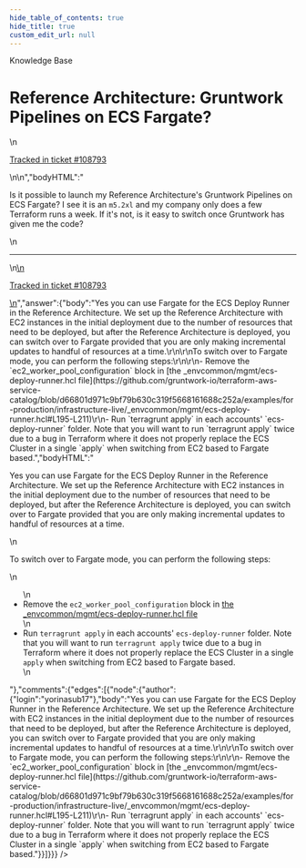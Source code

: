 ```yaml
---
hide_table_of_contents: true
hide_title: true
custom_edit_url: null
---
```



<CenterLayout>
<span class="title">Knowledge Base</span>
<h1>Reference Architecture: Gruntwork Pipelines on ECS Fargate?</h1>
<GitHub json={{"id":"D_kwDOF8slf84AP1fD","number":475,"author":{"login":"iangrunt"},"title":"Reference Architecture: Gruntwork Pipelines on ECS Fargate?","body":"\nIs it possible to launch my Reference Architecture's Gruntwork Pipelines on ECS Fargate? I see it is an `m5.2xl` and my company only does a few Terraform runs a week. If it's not, is it easy to switch once Gruntwork has given me the code?\n\n---\n\n<ins datetime=\"2022-06-16T18:27:06Z\">\n  <p><a href=\"https://support.gruntwork.io/hc/requests/108793\">Tracked in ticket #108793</a></p>\n</ins>\n","bodyHTML":"<p dir=\"auto\">Is it possible to launch my Reference Architecture's Gruntwork Pipelines on ECS Fargate? I see it is an <code class=\"notranslate\">m5.2xl</code> and my company only does a few Terraform runs a week. If it's not, is it easy to switch once Gruntwork has given me the code?</p>\n<hr>\n<ins datetime=\"2022-06-16T18:27:06Z\">\n  <p dir=\"auto\"><a href=\"https://support.gruntwork.io/hc/requests/108793\" rel=\"nofollow\">Tracked in ticket #108793</a></p>\n</ins>","answer":{"body":"Yes you can use Fargate for the ECS Deploy Runner in the Reference Architecture. We set up the Reference Architecture with EC2 instances in the initial deployment due to the number of resources that need to be deployed, but after the Reference Architecture is deployed, you can switch over to Fargate provided that you are only making incremental updates to handful of resources at a time.\r\n\r\nTo switch over to Fargate mode, you can perform the following steps:\r\n\r\n- Remove the `ec2_worker_pool_configuration` block in [the _envcommon/mgmt/ecs-deploy-runner.hcl file](https://github.com/gruntwork-io/terraform-aws-service-catalog/blob/d66801d971c9bf79b630c319f5668161688c252a/examples/for-production/infrastructure-live/_envcommon/mgmt/ecs-deploy-runner.hcl#L195-L211)\r\n- Run `terragrunt apply` in each accounts' `ecs-deploy-runner` folder. Note that you will want to run `terragrunt apply` twice due to a bug in Terraform where it does not properly replace the ECS Cluster in a single `apply` when switching from EC2 based to Fargate based.","bodyHTML":"<p dir=\"auto\">Yes you can use Fargate for the ECS Deploy Runner in the Reference Architecture. We set up the Reference Architecture with EC2 instances in the initial deployment due to the number of resources that need to be deployed, but after the Reference Architecture is deployed, you can switch over to Fargate provided that you are only making incremental updates to handful of resources at a time.</p>\n<p dir=\"auto\">To switch over to Fargate mode, you can perform the following steps:</p>\n<ul dir=\"auto\">\n<li>Remove the <code class=\"notranslate\">ec2_worker_pool_configuration</code> block in <a href=\"https://github.com/gruntwork-io/terraform-aws-service-catalog/blob/d66801d971c9bf79b630c319f5668161688c252a/examples/for-production/infrastructure-live/_envcommon/mgmt/ecs-deploy-runner.hcl#L195-L211\">the _envcommon/mgmt/ecs-deploy-runner.hcl file</a></li>\n<li>Run <code class=\"notranslate\">terragrunt apply</code> in each accounts' <code class=\"notranslate\">ecs-deploy-runner</code> folder. Note that you will want to run <code class=\"notranslate\">terragrunt apply</code> twice due to a bug in Terraform where it does not properly replace the ECS Cluster in a single <code class=\"notranslate\">apply</code> when switching from EC2 based to Fargate based.</li>\n</ul>"},"comments":{"edges":[{"node":{"author":{"login":"yorinasub17"},"body":"Yes you can use Fargate for the ECS Deploy Runner in the Reference Architecture. We set up the Reference Architecture with EC2 instances in the initial deployment due to the number of resources that need to be deployed, but after the Reference Architecture is deployed, you can switch over to Fargate provided that you are only making incremental updates to handful of resources at a time.\r\n\r\nTo switch over to Fargate mode, you can perform the following steps:\r\n\r\n- Remove the `ec2_worker_pool_configuration` block in [the _envcommon/mgmt/ecs-deploy-runner.hcl file](https://github.com/gruntwork-io/terraform-aws-service-catalog/blob/d66801d971c9bf79b630c319f5668161688c252a/examples/for-production/infrastructure-live/_envcommon/mgmt/ecs-deploy-runner.hcl#L195-L211)\r\n- Run `terragrunt apply` in each accounts' `ecs-deploy-runner` folder. Note that you will want to run `terragrunt apply` twice due to a bug in Terraform where it does not properly replace the ECS Cluster in a single `apply` when switching from EC2 based to Fargate based."}}]}}} />

</CenterLayout>
  

<!-- ##DOCS-SOURCER-START
{
  "sourcePlugin": "github-discussions",
  "hash": "04b7be1ac06d96cadbe8ac9638ff4da4"
}
##DOCS-SOURCER-END -->
